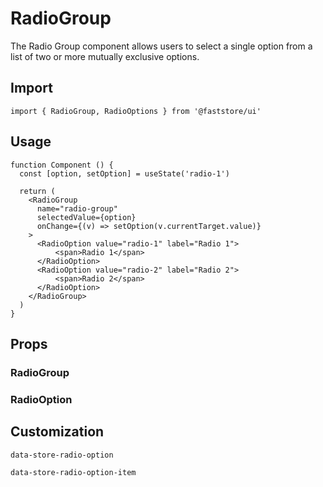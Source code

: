 
# RadioGroup

The Radio Group component allows users to select a single option from a list of two or more mutually exclusive options.

## Import

```tsx
import { RadioGroup, RadioOptions } from '@faststore/ui'
```

## Usage

```tsx live
function Component () {
  const [option, setOption] = useState('radio-1')

  return (
    <RadioGroup
      name="radio-group"
      selectedValue={option}
      onChange={(v) => setOption(v.currentTarget.value)}
    >
      <RadioOption value="radio-1" label="Radio 1">
          <span>Radio 1</span>
      </RadioOption>
      <RadioOption value="radio-2" label="Radio 2">
          <span>Radio 2</span>
      </RadioOption>
    </RadioGroup>
  )
}
```

## Props

### RadioGroup
<PropsComponent
    name="name"
    type= "string"
    description="Name to link children by context."
    required="true"
/>
<PropsComponent
    name="selectedValue"
    type= "string | number"
    description="Value of checked child."
/>
<PropsComponent
    name="onChange"
    type= "ChangeEventHandler<HTMLInputElement>"
    description="Function that is triggered when any children is checked."
/>


### RadioOption

<PropsComponent
    name="label"
    type= "string"
    description="Attribute to set aria-label option as required."
    required="true"
/>
<PropsComponent
    name="value"
    type= "string | number"
    description="Value to be emitted when radio is clicked."
    required="true"
/>
<PropsComponent
    name="testId"
    type= "string"
    description="ID to find this component in testing tools (e.g.: cypress, testing library, and jest)."
    defaultValue="store-radio-option"
/>

## Customization

`data-store-radio-option`

`data-store-radio-option-item`
